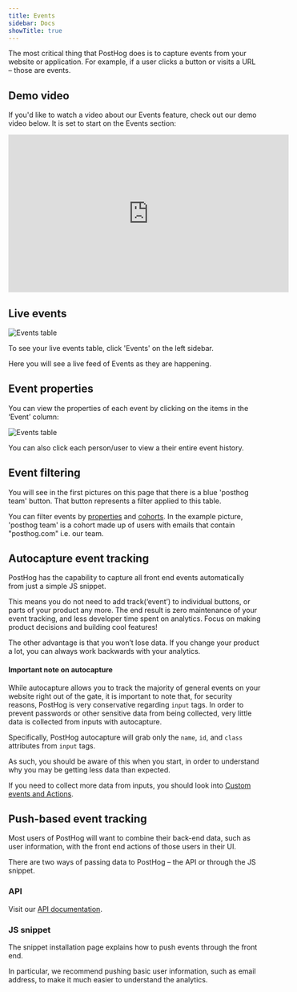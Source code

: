 ```yaml
---
title: Events
sidebar: Docs
showTitle: true
---
```


<FeatureAvailability allPlans />

The most critical thing that PostHog does is to capture events from your website or application. For example, if a user clicks a button or visits a URL – those are events.

<BorderWrapper>
    <Quote
        imageSource="/images/customers/lleo.png"
        size="md"
        name="Lleo Harress"
        title="Software Engineer, Mention Me"
        quote={`“Retrospective data and event autocapture are especially useful. When we have a question We can define an event and then see the retroactive data for it immediately, instead of waiting months to get new data.”`}
    />
</BorderWrapper>

## Demo video

If you'd like to watch a video about our Events feature, check out our demo video below. It is set to start on the Events section:

<iframe width="560" height="315" src="https://www.youtube.com/embed/aUILrrrlu50?start=13" frameborder="0" allow="accelerometer; autoplay; clipboard-write; encrypted-media; gyroscope; picture-in-picture" allowfullscreen></iframe>

## Live events

![Events table](../../images/features/events/live-events.png)

To see your live events table, click 'Events' on the left sidebar.

Here you will see a live feed of Events as they are happening. 

## Event properties

You can view the properties of each event by clicking on the items in the ‘Event’ column:

![Events table](../../images/features/events/event-properties.png)

You can also click each person/user to view a their entire event history.

## Event filtering

You will see in the first pictures on this page that there is a blue 'posthog team' button. That button represents a filter applied to this table.

You can filter events by [properties](/docs/integrate/client/js#sending-user-information) and [cohorts](/docs/user-guides/cohorts). In the example picture, 'posthog team' is a cohort made up of users with emails that contain "posthog.com" i.e. our team.

## Autocapture event tracking

PostHog has the capability to capture all front end events automatically from just a simple JS snippet.

This means you do not need to add track(‘event’) to individual buttons, or parts of your product any more. The end result is zero maintenance of your event tracking, and less developer time spent on analytics. Focus on making product decisions and building cool features!

The other advantage is that you won’t lose data. If you change your product a lot, you can always work backwards with your analytics.

#### Important note on autocapture

While autocapture allows you to track the majority of general events on your website right out of the gate, it is important to note that, for security reasons, PostHog is very conservative regarding `input` tags. In order to prevent passwords or other sensitive data from being collected, very little data is collected from inputs with autocapture.

Specifically, PostHog autocapture will grab only the `name`, `id`, and `class` attributes from `input` tags. 

As such, you should be aware of this when you start, in order to understand why you may be getting less data than expected.

If you need to collect more data from inputs, you should look into [Custom events and Actions](/docs/user-guides/actions).

## Push-based event tracking

Most users of PostHog will want to combine their back-end data, such as user information, with the front end actions of those users in their UI.

There are two ways of passing data to PostHog – the API or through the JS snippet.

### API

Visit our [API documentation](/docs/api/overview).

### JS snippet

The snippet installation page explains how to push events through the front end.

In particular, we recommend pushing basic user information, such as email address, to make it much easier to understand the analytics.
